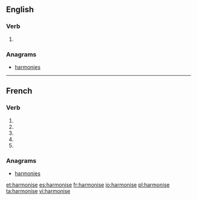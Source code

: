 {{also|harmonisé}}
==English==

===Verb===
{{en-verb|harmonis}}

# {{standard spelling of|from=non-Oxford British spelling|harmonize|lang=en}}

===Anagrams===
* [[harmonies#English|harmonies]]

----

==French==

===Verb===
{{fr-verb-form}}

# {{inflection of|harmoniser||1|s|pres|ind|lang=fr}}
# {{inflection of|harmoniser||3|s|pres|ind|lang=fr}}
# {{inflection of|harmoniser||1|s|pres|sub|lang=fr}}
# {{inflection of|harmoniser||3|s|pres|sub|lang=fr}}
# {{inflection of|harmoniser||2|s|imp|lang=fr}}

===Anagrams===
* [[harmonies#French|harmonies]]

[[et:harmonise]]
[[es:harmonise]]
[[fr:harmonise]]
[[io:harmonise]]
[[pl:harmonise]]
[[ta:harmonise]]
[[vi:harmonise]]
